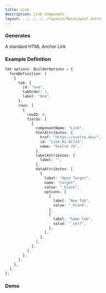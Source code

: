 ```yaml
---
title: Link
description: Link Component
layout: ../../../../layouts/MainLayout.astro
---
```



### Generates

A standard HTML Anchor Link

### Example Definition

```ts
let options: BuilderOptions = {
  formDefinition: [
    {
      tab: {
        id: "one",
        tabOrder: 1,
        label: "One",
      },
      rows: [
        {
          rowID: 0,
          fields: [
            {
              componentName: "Link",
              htmlAttributes: {
                href: "https://svelte.dev/",
                id: "Link-RJ-DCJJU",
                name: "Svelte JS",
              },
              labelAttributes: {
                label: "",
              },
              dataAttributes: [
                {
                  label: "Open Target",
                  name: "target",
                  value: "_blank",
                  options: [
                    {
                      label: "New Tab",
                      value: "_blank",
                    },
                    {
                      label: "Same Tab",
                      value: "_self",
                    },
                  ],
                },
              ],
            },
          ],
        },
      ],
    },
  ],
};
```

### Demo

<Demo client:load />
